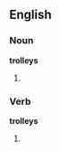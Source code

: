 ==English==

===Noun===
'''trolleys'''

# {{plural of|[[trolley]]}}

===Verb===
'''trolleys'''

# {{third-person singular of|[[trolley]]}}